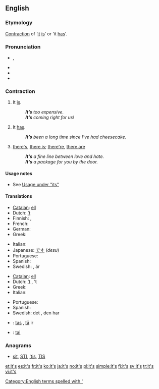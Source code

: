 ==English==

===Etymology===
[[contraction|Contraction]] of ‘[[it]] [[is]]’ or ‘it [[has]]’.

===Pronunciation===
* {{IPA|/ɪts/}}, {{SAMPA|/Its/}}
* {{audio|en-us-it's.ogg|Audio (US)}}
* {{rhymes|ɪts}}
* {{homophones|its}}

===Contraction===
{{en-cont}}

# It [[is]].
#: '''''It’s''' too expensive.''
#: '''''It’s''' coming right for us!''
# It [[has]].
#: '''''It’s''' been a long time since I’ve had cheesecake.''
# {{colloquial}}<!--I think AAV/ebonixx--> [[there's]], [[there is]]; [[there're]], [[there are]]
#: '''''It's''' a fine line between love and hate.''
#: '''''It's''' a package for you by the door.''

====Usage notes====
* See [[its#Usage notes|Usage under "its"]]

====Translations====
{{trans-top|it is}}
* [[Catalan]]: [[ell]] {{t|ca|és}}
* Dutch: [[’t]] {{t|nl|is}}
* Finnish: {{t|fi|se on}}, {{t|fi|on}}
* French: {{t-|fr|c'est}}
* German: {{t+|de|es}} {{t+|de|ist}}
* Greek: {{t+|el|είναι|tr=eínai}}
{{trans-mid}}
* Italian: {{t+|it|è}}
* Japanese: [[desu#Japanese|です]] (''desu'')
* Portuguese: {{t+|pt|é}}
* Spanish: {{t-|es|es}}
* Swedish: {{t|sv|det}} {{t|sv|är}}, {{t|sv|den}} är
{{trans-bottom}}

{{trans-top|it has}}
* [[Catalan]]: [[ell]] {{t|ca|té}}
* Dutch: [[’t]] {{t|nl|heeft}}, ’t {{t|nl|is}}
* Greek: {{t|el|έχει|tr=échei}}
* Italian: {{t+|it|ha}}
{{trans-mid}}
* Portuguese: {{t+|pt|tem}}
* Spanish: {{t+|es|ha}}
* Swedish: det {{t|sv|har}}, den har
{{trans-bottom}}

{{checktrans-top}}
* {{ttbc|lv}}: [[tas]] {{t|lv|ir}}, [[tā]] ir
{{trans-mid}}
* {{ttbc|Lithuanian}}: [[tai]] {{t|lt|yra}}
{{trans-bottom}}

===Anagrams===
* {{alphagram|[[IST#English|IST]]}} [[sit#English|sit]], [[STI#English|STI]], [['tis#English|'tis]], [[TIS#English|TIS]]

[[Category:English terms spelled with ']]

[[et:it's]]
[[es:it's]]
[[fr:it's]]
[[ko:it's]]
[[ja:it's]]
[[no:it's]]
[[pl:it's]]
[[simple:it's]]
[[fi:it's]]
[[sv:it's]]
[[tr:it's]]
[[vi:it's]]